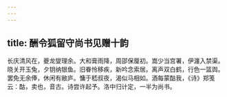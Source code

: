 ```yaml
---
---
---
```

title: 酬令狐留守尚书见赠十韵
---



长庆清风在，夔龙燮理余。大和膏雨降，周邵保厘初。嵩少当宫署，伊瀍入禁渠。晓关开玉兔，夕钥纳银鱼。旧眷怜移疾，新吟念索居。离声双白鹤，行色一篮舆。罢免无余俸，休闲有敝庐。慵于嵇叔夜，渴似马相如。酒每蒙酤我，《诗》郑笺云：酤，卖也，音古。诗尝许起予。洛中归计定，一半为尚书。